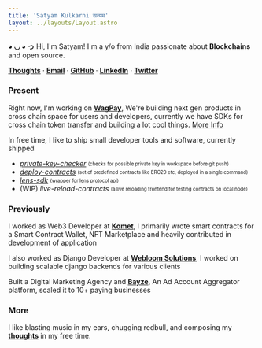 ```yaml
---
title: 'Satyam Kulkarni सत्यम'
layout: ../layouts/Layout.astro
---
```


**◕ ◡ ◕ っ** Hi, I'm Satyam! I'm a <Age client:visible /> y/o from
India passionate about **Blockchains** and
open source.

[**Thoughts**](/thoughts) · [**Email**](mailto:punekar.satyam@gmail.com) · [**GitHub**](https://github.com/sk1122) · [**LinkedIn**](https://linkedin.com/in/satyam-kulkarni) · [**Twitter**](https://twitter.com/sk1122_)

### Present

Right now, I'm working on [**WagPay**](https://wagpay.xyz/), We're building next gen products in cross chain space for users and developers, currently we have SDKs for cross chain token transfer and building a lot cool things. [More Info](https://twitter.com/0xWagPay/status/1549959862817148928)

In free time, I like to ship small developer tools and software, currently shipped

- [*private-key-checker*](https://www.npmjs.com/package/web3-checker) <sub><sup>(checks for possible private key in workspace before git push)</sup></sub>
- [*deploy-contracts*](https://www.npmjs.com/package/deploy-contracts) <sub><sup>(set of predefined contracts like ERC20 etc, deployed in a single command)</sup></sub>
- [*lens-sdk*](https://www.npmjs.com/package/lens-sdk) <sub><sup>(wrapper for lens protocol api)</sup></sub>
- (WIP) *live-reload-contracts* <sub><sup>(a live reloading frontend for testing contracts on local node)</sup></sub>

### Previously

I worked as Web3 Developer at [**Komet**](https://komet.me/), I primarily wrote smart contracts for a Smart Contract Wallet, NFT Marketplace and heavily contributed in development of application

I also worked as Django Developer at [**Webloom Solutions**](https://webloominc.com/), I worked on building scalable django backends for various clients

Built a Digital Marketing Agency and [**Bayze**](https://bayze.in/), An Ad Account Aggregator platform, scaled it to 10+ paying businesses

### More

I like blasting music in my ears, chugging redbull, and composing my [**thoughts**](/thoughts) in my free time.
